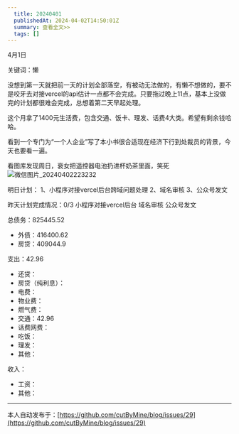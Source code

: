 ```yaml
---
  title: 20240401
  publishedAt: 2024-04-02T14:50:01Z
  summary: 查看全文>>
  tags: []
---
```


4月1日

关键词：懒

没想到第一天就把前一天的计划全部落空，有被动无法做的，有懒不想做的，要不是咬牙去对接vercel的api估计一点都不会完成。只要拖过晚上11点，基本上没做完的计划都很难会完成，总想着第二天早起处理。

这个月拿了1400元生活费，包含交通、饭卡、理发、话费4大类。希望有剩余钱哈哈。

看到一个专门为“一个人企业”写了本小书很合适现在经济下行到处裁员的背景，今天也要看一遍。

看图库发现周日，衰女把遥控器电池扔进杯奶茶里面，笑死
![微信图片_20240402223232](https://github.com/cutByMine/blog/assets/164211290/65e7625d-3925-49f4-8347-3510b95f04bf)


明日计划：
1、小程序对接vercel后台跨域问题处理
2、域名审核
3、公众号发文

昨天计划完成情况：0/3
小程序对接vercel后台
域名审核
公众号发文

总债务：825445.52
- 外债：416400.62
- 房贷：409044.9

支出：42.96
- 还贷：
- 房贷（纯利息）：
- 电费：
- 物业费：
- 燃气费：
- 交通：42.96
- 话费网费：
- 吃饭：
- 理发：
- 其他：

收入：
- 工资：
- 其他：


---
本人自动发布于：[https://github.com/cutByMine/blog/issues/29](https://github.com/cutByMine/blog/issues/29)
